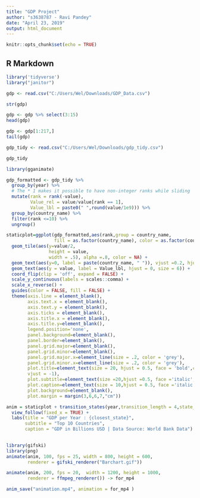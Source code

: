 ---
title: "GDP Project"
author: "s3638787 - Ravi Pandey"
date: "April 23, 2019"
output: html_document
---

```{r setup, include=FALSE}
knitr::opts_chunk$set(echo = TRUE)
```

## R Markdown



```{r cars}
library('tidyverse')
library("janitor")
```



```{r}
gdp <- read.csv("C:/Users/Wel/Downloads/GDP_Data.csv")

```

```{r}
str(gdp)

```

```{r}
gdp <- gdp %>% select(3:15)
head(gdp)
```

```{r}
gdp <- gdp[1:217,]
tail(gdp)
```



```{r}
gdp_tidy <- read.csv("C:/Users/Wel/Downloads/gdp_tidy.csv")
```

```{r}
gdp_tidy
```

```{r}
library(gganimate)
```

```{r}

gdp_formatted <- gdp_tidy %>%
  group_by(year) %>%
  # The * 1 makes it possible to have non-integer ranks while sliding
  mutate(rank = rank(-value),
         Value_rel = value/value[rank == 1],
         Value_lbl = paste0(" ",round(value/1e9))) %>%
  group_by(country_name) %>% 
  filter(rank <=10) %>%
  ungroup()

```

```{r}
staticplot=ggplot(gdp_formatted,aes(rank,group = country_name,
                  fill = as.factor(country_name), color = as.factor(country_name))) +
  geom_tile(aes(y=value/2,
                height = value,
                width = .5), alpha =.8, color = NA) +
  geom_text(aes(y=0, label = paste(country_name, " ")), vjust =0.2, hjust = 1, size =7) +
  geom_text(aes(y = value, label = Value_lbl, hjust = 0, size = 6)) +
  coord_flip(clip = 'off', expand = FALSE) +
  scale_y_continuous(labels = scales::comma) +
  scale_x_reverse() +
  guides(color = FALSE, fill = FALSE) +
  theme(axis.line = element_blank(),
        axis.text.x = element_blank(),
        axis.text.y = element_blank(),
        axis.ticks = element_blank(),
        axis.title.x = element_blank(),
        axis.title.y=element_blank(),
        legend.position='none',
        panel.background=element_blank(),
        panel.border=element_blank(),
        panel.grid.major=element_blank(),
        panel.grid.minor=element_blank(),
        panel.grid.major.x=element_line(size = .2, color = 'grey'),
        panel.grid.minor.x=element_line(size = .2, color = 'grey'),
        plot.title=element_text(size = 20, hjust = 0.5, face = 'bold',color = "black",
        vjust = -1),
        plot.subtitle=element_text(size =20,hjust =0.5, face ='italic',color = "black"),
        plot.caption=element_text(size = 10,hjust = 0.5, face ='italic',color = "black"),
        plot.background=element_blank(),
        plot.margin = margin(3,6,6,7,"cm"))
```

```{r}
anim = staticplot + transition_states(year,transition_length = 4,state_length = 1) +
  view_follow(fixed_x = TRUE) +
  labs(title = "GDP per Year : {closest_state}",
       subtitle = "Top 10 Countries",
       caption = "GDP in Billions USD | Data Source: World Bank Data")
      
```

```{r}
library(gifski)
library(png)
animate(anim, 100, fps = 25, width = 800, height = 600,
        renderer = gifski_renderer("Barchart.gif"))
```

```{r}
animate(anim, 200, fps = 20,  width = 1200, height = 1000, 
        renderer = ffmpeg_renderer()) -> for_mp4

anim_save("animation.mp4", animation = for_mp4 )
```

```{r}

```

```{r}

```

```{r}

```

```{r}

```

```{r}

```

```{r}

```


